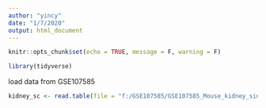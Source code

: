 ```yaml
---
author: "yincy"
date: "1/7/2020"
output: html_document
---
```


```r
knitr::opts_chunk$set(echo = TRUE, message = F, warning = F)
```

```r
library(tidyverse)
```

load data from GSE107585 
```r
kidney_sc <- read.table(file = "f:/GSE107585/GSE107585_Mouse_kidney_single_cell_datamatrix.txt.gz")
```






